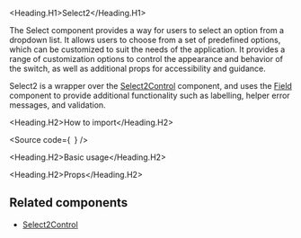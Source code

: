 

<Meta of={Stories} />

<Heading.H1>Select2</Heading.H1>

The Select component provides a way for users to select an option from a dropdown list.
It allows users to choose from a set of predefined options, which can be customized to suit the needs of the application.
It provides a range of customization options to control the appearance and behavior of the switch,
as well as additional props for accessibility and guidance.

Select2 is a wrapper over the [Select2Control](?path=/docs/components-core-form-select2control--docs)
component, and uses the [Field](?path=/docs/components-core-form-field--docs)
component to provide additional functionality such as labelling, helper error messages, and validation.

<Heading.H2>How to import</Heading.H2>

<Source
  code={`
`}
/>

<Heading.H2>Basic usage</Heading.H2>

<Canvas of={Stories.Base} />

<Heading.H2>Props</Heading.H2>

<ArgTypes of={Stories} />

## Related components

- [Select2Control](?path=/docs/components-core-form-select2control--docs)
